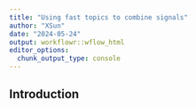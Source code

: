 ```yaml
---
title: "Using fast topics to combine signals"
author: "XSun"
date: "2024-05-24"
output: workflowr::wflow_html
editor_options:
  chunk_output_type: console
---
```


## Introduction

```r

```

